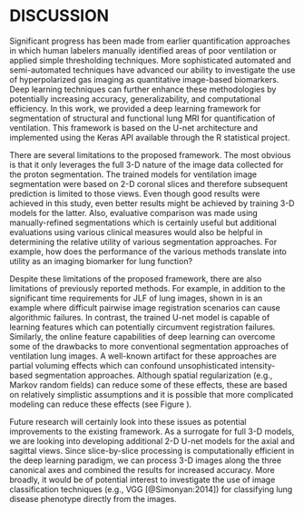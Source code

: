 
# DISCUSSION

<!-- 

Potential of deep learning over JLF:  JLF only operates on a voxelwise
(not learned features like deep learning) so with deep learning we can
learn something like the trachea which will confuse JLF.  Perhaps show
a picture where JLF is in the trachea.

-->

Significant progress has been made from earlier quantification approaches
in which human labelers manually identified areas of poor ventilation or 
applied simple thresholding techniques.  More sophisticated automated and 
semi-automated techniques have advanced our ability to investigate the use
of hyperpolarized gas imaging as quantitative image-based biomarkers.
Deep learning techniques can further enhance these methodologies by 
potentially increasing accuracy, generalizability, and computational 
efficiency.  In this work, we provided a deep learning framework for 
segmentation of structural and functional lung MRI for quantification
of ventilation.  This framework is based on the U-net architecture and
implemented using the Keras API available through the R statistical project.


There are several limitations to the proposed framework. The most obvious
is that it only leverages the full 3-D nature of the image data collected
for the proton segmentation. 
The trained models for ventilation image segmentation were based on 2-D coronal 
slices and therefore subsequent
prediction is limited to those views.  Even though good results were achieved
in this study, even better results might be achieved by training 3-D
models for the latter.  Also, evaluative
comparison was made using manually-refined segmentations which is certainly
useful but additional evaluations using various clinical measures would
also be helpful in determining the relative utility of various segmentation approaches.
For example, how does the performance of the various methods translate
into utility as an imaging biomarker for lung function?

\begin{figure}[!htb]
\centering
\includegraphics[width=\textwidth]{./Figures/0058ProtonProblemCases.pdf}
\caption{Problematic case showing potential issues with the JLF approach (left)
for proton lung segmentation where a difficult pairwise image registration 
caused segmentation failure.  In contrast, by learning features directly,
the U-net approach (right) avoids possible registration difficulties.
}
\label{fig:problemCaseProton}
\end{figure}

Despite these limitations of the proposed framework, there are also limitations 
of previously reported methods.  For example, in addition to the significant 
time requirements for JLF of lung images, shown in \ref{fig:problemCaseProton}
is an example where difficult pairwise image registration scenarios can cause 
algorithmic failures.  In contrast, the trained U-net model is capable of learning
features which can potentially circumvent registration failures.  Similarly, 
the online feature capabilities of deep learning can overcome some of the 
drawbacks to more conventional segmentation approaches of ventilation lung images.
A well-known artifact for these approaches are partial voluming effects which 
can confound unsophisticated intensity-based segmentation approaches.  Although 
spatial regularization
(e.g., Markov random fields) can reduce some of these effects, these are based
on relatively simplistic assumptions and it is possible that more complicated
modeling can reduce these effects (see Figure \ref{fig:problemCaseVentilation}).

\begin{figure}[!htb]
\centering
\includegraphics[width=\textwidth]{./Figures/UVa_He3_140_slice8.pdf}
\caption{Ventilation segmentation comparison between a human reader
and the two computational approaches.  Notice the effects of the partial
voluming at the apex of the lungs which are labeled as ventilation 
defect by the Atropos approach whereas U-net and the human reader 
correctly label this region.
}
\label{fig:problemCaseVentilation}
\end{figure}


Future research will certainly look into these issues as potential improvements 
to the existing framework.  As a surrogate for full 3-D models, we are looking into 
developing additional 2-D U-net models for the axial and sagittal views. Since 
slice-by-slice processing is computationally efficient in the deep learning paradigm,
we can process 3-D images along the three canonical axes and combined the results 
for increased accuracy.  More broadly, it would be of potential interest to investigate
the use of image classification techniques (e.g., VGG [@Simonyan:2014]) for classifying 
lung disease phenotype directly from the images.  \textcolor{blue}{More immediate 
benefits could result from augmenting the limited, single-site data set used
in this work to include data contributed from other groups which could translate into
more robust models.  Additionally, as the U-net architecture is application-agnostic,
investigators can apply the contributions discussed in this work to their own data, 
such as lung CT, to facilitate their own research.}  
